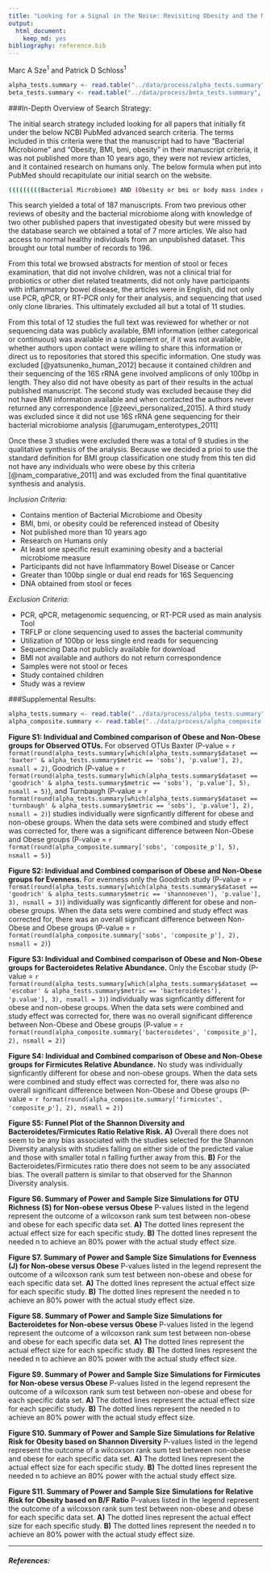 ---
title: "Looking for a Signal in the Noise: Revisiting Obesity and the Microbiome"
output:
  html_document:
    keep_md: yes
bibliography: reference.bib
---

Marc A Sze<sup>1</sup> and Patrick D Schloss<sup>1</sup>


```{r Loading_data_tables, echo=FALSE, message=FALSE, warning=FALSE}

alpha_tests.summary <- read.table("../data/process/alpha_tests.summary", header=T)
beta_tests.summary <- read.table("../data/process/beta_tests.summary", header=T)
```



###In-Depth Overview of Search Strategy:

The initial search strategy included looking for all papers that initially fit under the below NCBI PubMed advanced search criteria.  The terms included in this criteria were that the manuscript had to have "Bacterial Microbiome" and "Obesity, BMI, bmi, obesity" in their manuscript criteria, it was not published more than 10 years ago, they were not review articles, and it contained research on humans only.  The below formula when put into PubMed should recapitulate our initial search on the website.

```{bash, eval=FALSE}
(((((((((Bacterial Microbiome) AND (Obesity or bmi or body mass index or BMI or obesity) AND "last 10 years"[PDat] AND Humans[Mesh])) NOT review[ptyp]) AND "last 10 years"[PDat] AND Humans[Mesh])) AND "last 10 years"[PDat] AND Humans[Mesh])) AND "last 10 years"[PDat] AND Humans[Mesh])
```

This search yielded a total of 187 manuscripts.  From two previous other reviews of obesity and the bacterial microbiome along with knowledge of two other published papers that investigated obesity but were missed by the database search we obtained a total of 7 more articles.  We also had access to normal healthy individuals from an unpublished dataset.  This brought our total number of records to 196.  

From this total we browsed abstracts for mention of stool or feces examination, that did not involve children, was not a clinical trial for probiotics or other diet related treatments, did not only have participants with inflammatory bowel disease, the articles were in English, did not only use PCR, qPCR, or RT-PCR only for their analysis, and sequencing that used only clone libraries.  This ultimately excluded all but a total of 11 studies.

From this total of 12 studies the full text was reviewed for whether or not sequencing data was publicly available, BMI information (either categorical or continuous) was available in a supplement or, if it was not available, whether authors upon contact were willing to share this information or direct us to repositories that stored this specific information.  One study was excluded [@yatsunenko_human_2012] because it contained children and their sequencing of the 16S rRNA gene involved amplicons of only 100bp in length.  They also did not have obesity as part of their results in the actual published manuscript.  The second study was excluded because they did not have BMI information available and when contacted the authors never returned any correspondence [@zeevi_personalized_2015].  A third study was excluded since it did not use 16S rRNA gene sequencing for their bacterial microbiome analysis [@arumugam_enterotypes_2011]  

Once these 3 studies were excluded there was a total of 9 studies in the qualitative synthesis of the analysis.  Because we decided a prioi to use the standard definition for BMI group classification one study from this ten did not have any individuals who were obese by this criteria [@nam_comparative_2011] and was excluded from the final quantitative synthesis and analysis.  

*Inclusion Criteria:*

* Contains mention of Bacterial Microbiome and Obesity
* BMI, bmi, or obesity could be referenced instead of Obesity
* Not published more than 10 years ago
* Research on Humans only
* At least one specific result examining obesity and a bacterial microbiome measure
* Participants did not have Inflammatory Bowel Disease or Cancer
* Greater than 100bp single or dual end reads for 16S Sequencing
* DNA obtained from stool or feces

*Exclusion Criteria:*

* PCR, qPCR, metagenomic sequencing, or RT-PCR used as main analysis Tool
* TRFLP or clone sequencing used to asses the bacterial community
* Utilization of 100bp or less single end reads for sequencing
* Sequencing Data not publicly available for download
* BMI not available and authors do not return correspondence
* Samples were not stool or feces
* Study contained children
* Study was a review





###Supplemental Results:

```{r load_needed_data_tables, echo=FALSE, message=FALSE, warning=FALSE}

alpha_tests.summary <- read.table("../data/process/alpha_tests.summary", header=T)
alpha_composite.summary <- read.table("../data/process/alpha_composite.summary")

```


**Figure S1: Individual and Combined comparison of Obese and Non-Obese groups for Observed OTUs.**  For observed OTUs Baxter (P-value = `r format(round(alpha_tests.summary[which(alpha_tests.summary$dataset == 'baxter' & alpha_tests.summary$metric == 'sobs'), 'p.value'], 2), nsmall = 2)`, Goodrich (P-value = `r format(round(alpha_tests.summary[which(alpha_tests.summary$dataset == 'goodrich' & alpha_tests.summary$metric == 'sobs'), 'p.value'], 5), nsmall = 5)`), and Turnbaugh (P-value = `r format(round(alpha_tests.summary[which(alpha_tests.summary$dataset == 'turnbaugh' & alpha_tests.summary$metric == 'sobs'), 'p.value'], 2), nsmall = 2)`) studies individually were signficantly different for obese and non-obese groups.  When the data sets were combined and study effect was corrected for,  there was a significant difference between Non-Obese and Obese groups (P-value = `r format(round(alpha_composite.summary['sobs', 'composite_p'], 5), nsmall = 5)`)


**Figure S2: Individual and Combined comparison of Obese and Non-Obese groups for Evenness.**  For evenness only the Goodrich study (P-value = `r format(round(alpha_tests.summary[which(alpha_tests.summary$dataset == 'goodrich' & alpha_tests.summary$metric == 'shannoneven'), 'p.value'], 3), nsmall = 3)`)  individually was signficantly different for obese and non-obese groups.  When the data sets were combined and study effect was corrected for,  there was an overall significant difference between Non-Obese and Obese groups (P-value = `r format(round(alpha_composite.summary['sobs', 'composite_p'], 2), nsmall = 2)`)


**Figure S3: Individual and Combined comparison of Obese and Non-Obese groups for Bacteroidetes Relative Abundance.**  Only the Escobar study (P-value = `r format(round(alpha_tests.summary[which(alpha_tests.summary$dataset == 'escobar' & alpha_tests.summary$metric == 'bacteroidetes'), 'p.value'], 3), nsmall = 3)`)  individually was signficantly different for obese and non-obese groups.  When the data sets were combined and study effect was corrected for,  there was no overall significant difference between Non-Obese and Obese groups (P-value = `r format(round(alpha_composite.summary['bacteroidetes', 'composite_p'], 2), nsmall = 2)`)


**Figure S4: Individual and Combined comparison of Obese and Non-Obese groups for Firmicutes Relative Abundance.**  No study was individually signficantly different for obese and non-obese groups.  When the data sets were combined and study effect was corrected for,  there was also no overall significant difference between Non-Obese and Obese groups (P-value = `r format(round(alpha_composite.summary['firmicutes', 'composite_p'], 2), nsmall = 2)`)


**Figure S5: Funnel Plot of the Shannon Diversity and Bacteroidetes/Firmicutes Ratio Relative Risk.**  **A)** Overall there does not seem to be any bias associated with the studies selected for the Shannon Diversity analysis with studies falling on either side of the predicted value and those with smaller total n falling further away from this. **B)** For the Bacteroidetes/Firmicutes ratio there does not seem to be any associated bias. The overall pattern is similar to that observed for the Shannon Diversity analysis.


**Figure S6. Summary of Power and Sample Size Simulations for OTU Richness (S) for Non-obese versus Obese**  P-values listed in the legend represent the outcome of a wilcoxson rank sum test between non-obese and obese for each specific data set.  **A)** The dotted lines represent the actual effect size for each specific study.  **B)** The dotted lines represent the needed n to achieve an 80% power with the actual study effect size.



**Figure S7. Summary of Power and Sample Size Simulations for Evenness (J) for Non-obese versus Obese**  P-values listed in the legend represent the outcome of a wilcoxson rank sum test between non-obese and obese for each specific data set.  **A)** The dotted lines represent the actual effect size for each specific study.  **B)** The dotted lines represent the needed n to achieve an 80% power with the actual study effect size.



**Figure S8. Summary of Power and Sample Size Simulations for Bacteroidetes for Non-obese versus Obese**  P-values listed in the legend represent the outcome of a wilcoxson rank sum test between non-obese and obese for each specific data set.  **A)** The dotted lines represent the actual effect size for each specific study.  **B)** The dotted lines represent the needed n to achieve an 80% power with the actual study effect size.


**Figure S9. Summary of Power and Sample Size Simulations for Firmicutes for Non-obese versus Obese**  P-values listed in the legend represent the outcome of a wilcoxson rank sum test between non-obese and obese for each specific data set.  **A)** The dotted lines represent the actual effect size for each specific study.  **B)** The dotted lines represent the needed n to achieve an 80% power with the actual study effect size.



**Figure S10. Summary of Power and Sample Size Simulations for Relative Risk  for Obesity based on Shannon Diversity**  P-values listed in the legend represent the outcome of a wilcoxson rank sum test between non-obese and obese for each specific data set.  **A)** The dotted lines represent the actual effect size for each specific study.  **B)** The dotted lines represent the needed n to achieve an 80% power with the actual study effect size.



**Figure S11. Summary of Power and Sample Size Simulations for Relative Risk  for Obesity based on B/F Ratio**  P-values listed in the legend represent the outcome of a wilcoxson rank sum test between non-obese and obese for each specific data set.  **A)** The dotted lines represent the actual effect size for each specific study.  **B)** The dotted lines represent the needed n to achieve an 80% power with the actual study effect size.


*******
##### References:
